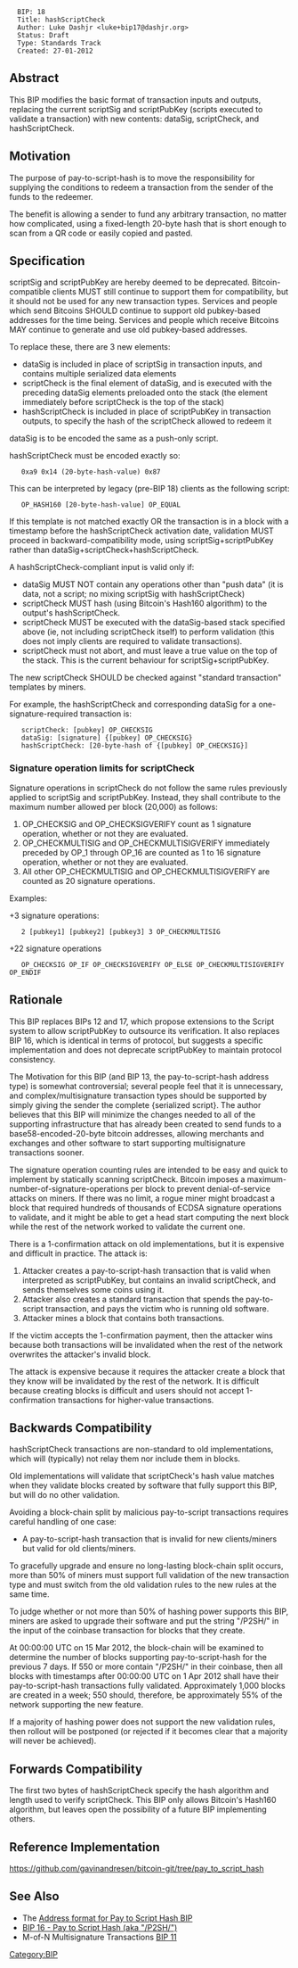 {{bip}}

<pre>
  BIP: 18
  Title: hashScriptCheck
  Author: Luke Dashjr <luke+bip17@dashjr.org>
  Status: Draft
  Type: Standards Track
  Created: 27-01-2012
</pre>

==Abstract==

This BIP modifies the basic format of transaction inputs and outputs, replacing the current scriptSig and scriptPubKey (scripts executed to validate a transaction) with new contents: dataSig, scriptCheck, and hashScriptCheck.

==Motivation==

The purpose of pay-to-script-hash is to move the responsibility for supplying the conditions to redeem a transaction from the sender of the funds to the redeemer.

The benefit is allowing a sender to fund any arbitrary transaction, no matter how complicated, using a fixed-length 20-byte hash that is short enough to scan from a QR code or easily copied and pasted.

==Specification==

scriptSig and scriptPubKey are hereby deemed to be deprecated.
Bitcoin-compatible clients MUST still continue to support them for compatibility, but it should not be used for any new transaction types.
Services and people which send Bitcoins SHOULD continue to support old pubkey-based addresses for the time being.
Services and people which receive Bitcoins MAY continue to generate and use old pubkey-based addresses.

To replace these, there are 3 new elements:
* dataSig is included in place of scriptSig in transaction inputs, and contains multiple serialized data elements
* scriptCheck is the final element of dataSig, and is executed with the preceding dataSig elements preloaded onto the stack (the element immediately before scriptCheck is the top of the stack)
* hashScriptCheck is included in place of scriptPubKey in transaction outputs, to specify the hash of the scriptCheck allowed to redeem it

dataSig is to be encoded the same as a push-only script.

hashScriptCheck must be encoded exactly so:

    0xa9 0x14 (20-byte-hash-value) 0x87

This can be interpreted by legacy (pre-BIP 18) clients as the following script:

    OP_HASH160 [20-byte-hash-value] OP_EQUAL

If this template is not matched exactly OR the transaction is in a block with a timestamp before the hashScriptCheck activation date, validation MUST proceed in backward-compatibility mode, using scriptSig+scriptPubKey rather than dataSig+scriptCheck+hashScriptCheck.

A hashScriptCheck-compliant input is valid only if:
* dataSig MUST NOT contain any operations other than "push data" (it is data, not a script; no mixing scriptSig with hashScriptCheck)
* scriptCheck MUST hash (using Bitcoin's Hash160 algorithm) to the output's hashScriptCheck.
* scriptCheck MUST be executed with the dataSig-based stack specified above (ie, not including scriptCheck itself) to perform validation (this does not imply clients are required to validate transactions).
* scriptCheck must not abort, and must leave a true value on the top of the stack. This is the current behaviour for scriptSig+scriptPubKey.

The new scriptCheck SHOULD be checked against "standard transaction" templates by miners.

For example, the hashScriptCheck and corresponding dataSig for a one-signature-required transaction is:

    scriptCheck: [pubkey] OP_CHECKSIG
    dataSig: [signature] {[pubkey] OP_CHECKSIG}
    hashScriptCheck: [20-byte-hash of {[pubkey] OP_CHECKSIG}]

===Signature operation limits for scriptCheck===

Signature operations in scriptCheck do not follow the same rules previously applied to scriptSig and scriptPubKey.
Instead, they shall contribute to the maximum number allowed per block (20,000) as follows:

# OP_CHECKSIG and OP_CHECKSIGVERIFY count as 1 signature operation, whether or not they are evaluated.
# OP_CHECKMULTISIG and OP_CHECKMULTISIGVERIFY immediately preceded by OP_1 through OP_16 are counted as 1 to 16 signature operation, whether or not they are evaluated.
# All other OP_CHECKMULTISIG and OP_CHECKMULTISIGVERIFY are counted as 20 signature operations.

Examples:

+3 signature operations:
    2 [pubkey1] [pubkey2] [pubkey3] 3 OP_CHECKMULTISIG

+22 signature operations
    OP_CHECKSIG OP_IF OP_CHECKSIGVERIFY OP_ELSE OP_CHECKMULTISIGVERIFY OP_ENDIF

==Rationale==

This BIP replaces BIPs 12 and 17, which propose extensions to the Script system to allow scriptPubKey to outsource its verification.
It also replaces BIP 16, which is identical in terms of protocol, but suggests a specific implementation and does not deprecate scriptPubKey to maintain protocol consistency.

The Motivation for this BIP (and BIP 13, the pay-to-script-hash address type) is somewhat controversial; several people feel that it is unnecessary, and complex/multisignature transaction types should be supported by simply giving the sender the complete {serialized script}. The author believes that this BIP will minimize the changes needed to all of the supporting infrastructure that has already been created to send funds to a base58-encoded-20-byte bitcoin addresses, allowing merchants and exchanges and other software to start supporting multisignature transactions sooner.

The signature operation counting rules are intended to be easy and quick to implement by statically scanning scriptCheck.
Bitcoin imposes a maximum-number-of-signature-operations per block to prevent denial-of-service attacks on miners.
If there was no limit, a rogue miner might broadcast a block that required hundreds of thousands of ECDSA signature operations to validate, and it might be able to get a head start computing the next block while the rest of the network worked to validate the current one.

There is a 1-confirmation attack on old implementations, but it is expensive and difficult in practice. The attack is:

# Attacker creates a pay-to-script-hash transaction that is valid when interpreted as scriptPubKey, but contains an invalid scriptCheck, and sends themselves some coins using it.
# Attacker also creates a standard transaction that spends the pay-to-script transaction, and pays the victim who is running old software.
# Attacker mines a block that contains both transactions.

If the victim accepts the 1-confirmation payment, then the attacker wins because both transactions will be invalidated when the rest of the network overwrites the attacker's invalid block.

The attack is expensive because it requires the attacker create a block that they know will be invalidated by the rest of the network. It is difficult because creating blocks is difficult and users should not accept 1-confirmation transactions for higher-value transactions.

==Backwards Compatibility==

hashScriptCheck transactions are non-standard to old implementations, which will (typically) not relay them nor include them in blocks.

Old implementations will validate that scriptCheck's hash value matches when they validate blocks created by software that fully support this BIP, but will do no other validation.

Avoiding a block-chain split by malicious pay-to-script transactions requires careful handling of one case:

* A pay-to-script-hash transaction that is invalid for new clients/miners but valid for old clients/miners.

To gracefully upgrade and ensure no long-lasting block-chain split occurs, more than 50% of miners must support full validation of the new transaction type and must switch from the old validation rules to the new rules at the same time.

To judge whether or not more than 50% of hashing power supports this BIP, miners are asked to upgrade their software and put the string "/P2SH/" in the input of the coinbase transaction for blocks that they create.

At 00:00:00 UTC on 15 Mar 2012, the block-chain will be examined to determine the number of blocks supporting pay-to-script-hash for the previous 7 days. If 550 or more contain "/P2SH/" in their coinbase, then all blocks with timestamps after 00:00:00 UTC on 1 Apr 2012 shall have their pay-to-script-hash transactions fully validated. Approximately 1,000 blocks are created in a week; 550 should, therefore, be approximately 55% of the network supporting the new feature.

If a majority of hashing power does not support the new validation rules, then rollout will be postponed (or rejected if it becomes clear that a majority will never be achieved).

==Forwards Compatibility ==
The first two bytes of hashScriptCheck specify the hash algorithm and length used to verify scriptCheck.
This BIP only allows Bitcoin's Hash160 algorithm, but leaves open the possibility of a future BIP implementing others.

==Reference Implementation==

https://github.com/gavinandresen/bitcoin-git/tree/pay_to_script_hash

==See Also==

* The [[BIP 0013|Address format for Pay to Script Hash BIP]]
* [[BIP 16|BIP 16 - Pay to Script Hash (aka "/P2SH/")]]
* M-of-N Multisignature Transactions [[BIP 0011|BIP 11]]

[[Category:BIP]]
